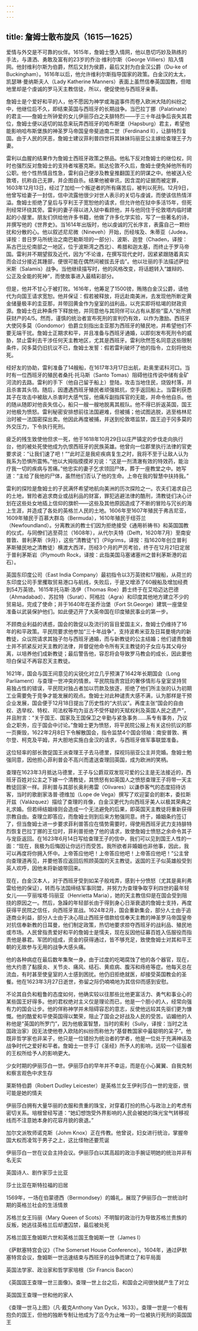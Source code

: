 ```yaml
---
---
---
```

title: 詹姆士散布旋风（1615—1625）
---




爱情与外交是不可靠的伙伴。1615年，詹姆士堕入情网，他以恳切巧妙及熟练的手法，与潇洒、勇敢及富有的23岁的乔治·维利尔斯（George Villiers）陷入情网。他封维利尔斯为伯爵，然后又封为侯爵，最后又封为白金汉公爵（Du-ke of Buckingham）。1616年以后，他允许维利尔斯指导国家的政策。白金汉的太太，凯瑟琳·曼纳斯夫人（Lady Katherine Manners）表面上虽然信奉英国国教，但暗地里却是个虔诚的罗马天主教信徒，所以，便促使他与西班牙亲善。

詹姆士是个爱好和平的人，他不愿因为神学或海盗事件而卷入欧洲大陆的纠纷之中，他继位后不久，即结束英国与西班牙的长期战争。当巴拉丁挪（Palatinate）的君主——詹姆士所钟爱的女儿伊丽莎白之夫腓特烈——于三十年战争后丧失其君位，詹姆士便以适切的姑息来玩弄西班牙的哈布斯堡（Hapsburg）君主，希望他能影响哈布斯堡族的神圣罗马帝国皇帝斐迪南二世（Ferdinand II），让腓特烈复国。由于人民的厌恶，詹姆士建议菲利普四世将其妹妹玛丽亚公主嫁给查理王子为妻。

雷利以血腥的结果作为詹姆士西班牙政策之祭品。他私下反对詹姆士的继位权，同时也强烈反对詹姆士的支持者埃塞克斯。抵达伦敦不久后，詹姆士便免掉他所有的公职。他个性热情且性急，雷利自己便涉及教皇推翻国王的阴谋之中。他被送入伦敦塔，抗称自己无罪，并企图自杀。结果他被审讯，因含混的证据而被定罪，1603年12月13日，经过了加给一个叛逆者的所有痛苦后，被判以死刑。12月9日，他曾写给妻子一封信，信中流露他很少对世人表示的关切与虔诚，而使该信热情洋溢。詹姆士拒绝了皇后与亨利王子宽恕他的请求，但允许他在狱中多活15年，但死刑经常环绕其旁。雷利的妻子得以进入狱中看顾他，并与他同住于伦敦塔内临时建起的小屋里。朋友们供给他许多书籍，他做了许多化学实验，写了一些著名的诗，并撰写他的《世界史》。当1614年出版时，他以虔诚的冗长序言，表露自己一颗纷扰和分散的心。他以叙述尼尼微（Nineveh）开始，历经埃及、朱蒂亚（Judea，译按：昔日罗马所统治之南巴勒斯坦的一部分）、波斯、迦登（Chaden，译按：系古巴比伦南部之一地区，位于波斯湾之西北）、希腊和迦太基，而终止于罗马帝国。雷利并不期望叙及近代，因为“不论谁，在撰写现代史时，因紧紧跟随着真实而会过分接近其踵部，便很可能在偶然间被拔去牙齿”。他以壮丽的手法描述萨拉米斯（Salamis）战争。当他继续描写时，他的风格改变，将话题转入“雄辩的、公正及全能的死神”，而使故事进入最精彩部分。

但是，他并不甘心于被打败。1616年，他筹足了1500镑，贿赂白金汉公爵，请他代为向国王请求宽恕。他并保证：假若被释放，将远赴南美洲，去发现他所断定黄金储量极丰的圭亚那，并带回黄金作为皇室的战利品，以充实即将枯竭的财政资源。詹姆士在此种条件下释放他，并同意他与其同伴可以占有从那些“蛮人”处所掳获财产的4/5。然而，谨慎的统治者宣布死刑的宣判仍有效，以作为激励。西班牙大使冈多莫（Gondomor）伯爵立刻指出圭亚那为西班牙的殖民地，并希望他们不要无端干扰。詹姆士正期求和平，并且准备与西班牙通婚，以即刻发布死刑令的威胁，禁止雷利去干涉任何天主教地区，尤其是西班牙。雷利欣然签名同意这些限制条件，冈多莫仍旧抗议不已，詹姆士发誓：假若雷利破坏了他的指令，立刻将他处死。

经好友的协助，雷利准备了14艘船，在1617年3月17日出航，赴奥里诺科河口。当时有一位西班牙的殖民者桑托·托马斯（Santo Tomas）阻碍他往传说中储有金矿河流的去路。雷利的手下（他自己留于船上）登陆，攻击当地住民，烧毁村落，并且杀害其头领。随后，因遭遇西班牙殖民者顽强抵抗，空手返回船上。当雷利获悉其子在攻击中被敌人杀害时大感气馁，他痛斥副指挥官的无能，并命令他自杀。他的随从随即对他丧失信心，船只一艘一艘地脱离其舰队。他不得已折返英国，国王对他极为愤怒。雷利秘密安排想前往法国避难，但被捕；他试图逃脱，逃至格林尼治时被一法国密探出卖。他因此再度被捕，并送到伦敦塔监禁，国王迫于冈多莫的外交压力，下令执行死刑。

疲乏的残生致使他但求一死，他于1618年10月29日以庄严镇定的步伐走向执行台，他的被处死使他成为仇恨西班牙的民族英雄。他曾向一位郡里执行法律的官吏要求说：“让我们速了吧！”“此时正是我疟疾病复生之时，我将不至于让敌人认为我系为恐惧所震怖。”他以大拇指摸摸斧刃说：“这是一剂清澈有效的特效药，能治疗我一切的疾病与苦痛。”他忠实的妻子乞求领回尸体，葬于一座教堂之中。她写道：“主给了我他的尸体，虽然他们否认了他的生命。上帝在我的智慧中扶持我。”

雷利的探险是詹姆士的子民满怀希望地航向美洲的历次探险之一。农夫们渴求自己的土地，冒险者追求商业或战利品的财富，罪犯逃避法律的酷刑，清教徒们决心计划在这些处女地插上信仰的旗帜——这些及其他原因造成了不断的冒险与冗长的海上生涯，并造成了各处的英格兰人民的土地。1606年至1607年殖民于弗吉尼亚，1609年殖民于百慕大群岛（Bermuda），1610年殖民于纽芬兰（Newfoundland）。分离教派的教士们因为拒绝接受《通用祈祷书》和英国国教的仪式，与同僚们逃至荷兰（1608年），从代尔夫特（Delft，1620年7月）至南安普敦、普利茅斯（9月），这些“清教徒”们（Pilgrims，译按：指1620年创立普利茅斯殖民地之清教徒）横渡大西洋，历经3个月的严厉考验，终于在12月21日定居于普利茅斯岩（Plymouth Rock，译按：此指美国马塞诸塞州之普利茅斯港的岩石）。

英国东印度公司（East India Company）最初指令以3万英镑和17艘船，从荷兰的东印度公司手里攫取贸易港口与航线，失败后，于是又增添了60艘船及增加经费到54万英镑。1615年托马斯·洛伊（Thomas Roe）爵士终于在艾哈迈达巴德（Ahmadabad）、苏拉特（Surat）、阿格拉（Agra）和印度其他地方建立不少的贸易站，完成了使命；并于1640年在圣乔治堡（Fort St.George）建筑一座堡垒准备以武装保护他们。如此便迈开了大英帝国在印度殖民事业的第一步。

不顾商业利益的诱惑，国会的敦促以及流行的盲目爱国主义，詹姆士仍维持了16年的和平政策。平民院要求他参加“三十年战争”，支持波希米亚及日耳曼境内的新教徒，众议院请求其独子勿与西班牙通婚，而与新教徒的公主结婚；他们谴责詹姆士并不抓紧反对天主教的法律，并督促他命令所有天主教徒的子女应与其父母分离，以培养他们成新教徒；最后警告他，容忍将会导致罗马教会的成长，因此要他坦白保证不再容忍天主教徒。

1621年，国会与国王间意见的尖锐化对立几乎预演了1642年长期国会（Long Parliament）与查理一世冲突的情景。平民院指责宫廷的奢侈情形与皇室坚持贸易独占性的错误，平民院对独占者加以罚款及放逐，拒绝了他们所主张的认为初期工业需要免于竞争才能发展的观点。詹姆士对此种谴责大感不满，认为那样是干预企业发展，国会便于12月18日提出了历史性的“大抗议”。再度主张“国会的自由权、选举权、特权、司法权等均为亘古不受怀疑的天赋权利及英国人民之遗产”，并且附言：“关于国王、国家及王国保卫之辛勤与紧急事务……系专有事务，乃议会之职务，应于国会中讨论。”詹姆士更为愤怒，将平民院公报上有关这份抗议的那一页撕毁，1622年2月8日下令解散国会，指令监禁4个国会领袖：南安普敦、赛尔登、柯克及平姆，并大胆地实施白金汉的请求，与西班牙做军事联盟准备。

这位轻率的部长敦促国王派查理王子去马德里，探视玛丽亚公主并完婚。詹姆士勉强同意，因他担心菲利普会不高兴而遣送查理回英国，成为欧洲的笑柄。

查理在1623年3月抵达马德里，王子与公爵双双发现可爱的公主是无法接近的，西班牙百姓对公主之下嫁一个清教徒，其愤怒有如英国人之愤怒查理王子将带一天主教徒回家一样。菲利普与其部长奥利弗雷（Olivares）以谦恭客气的态度招待访客，当时的歌剧家洛普·德维加（Lope de Vega）撰写了欢迎宴会的剧本，委拉斯开兹（Valázquez）描绘了查理的肖像，白金汉更代为向西班牙美人以极其荣典之礼求婚。但若缔结姻缘则会造成一个无法避免的后果，即英国天主教徒将重新获得宗教自由。查理立即答应，而詹姆士则到后来方勉强同意。终于，婚姻条约签订了，但当詹姆士进一步要求菲利普答应在情势需要时，得使用西班牙武力支持腓特烈恢复巴拉丁挪的王位时，菲利普拒绝了他的请求，致使詹姆士愤怒之余命令其子与宠臣返回。在1623年6月14日写给查理王子的信中，我们可以见到国王人性的一面：“现在，我极为后悔因让你远行而受苦。我所欲者非婚姻也非他事，因此，我可以再度将你拥入怀中。上帝答应他吧！上帝答应他吧！上帝答应他吧！”公主曾向查理道再见，并要他答应返回后照顾英国的天主教徒。返国的王子似英雄般受到英人欢呼，因他未将新娘带回来。

现在，白金汉本人，对于西班牙受到如呆子般戏弄，感到十分愤怒（尤其是奥利弗雷给他的保证），转而与法国缔结军事同盟，并努力为查理争取亨利四世的最年轻女儿——亨丽埃塔·玛丽亚（Henrietta Maria），她的天主教信仰是在国会受到阻挠的原因之一。然后，急躁的年轻部长由于得到身心日渐衰退的詹姆士支持，再度获得平民院之信任，向西班牙宣战。1624年2月，国会重新集会，部分人士由于追逐商业利益，部分人士由于决心阻止西班牙借款给信奉天主教的神圣罗马帝国皇帝对抗信奉新教的日耳曼，他们制定政策，热切地要求掠夺西班牙的战利品、殖民地或市场。人民曾指责爱好和平的詹姆士是懦夫，现在反因他征募百姓入伍服役而指责他是暴君。军团的组成，资金的获得通过，皆不够充足，致使詹姆士对其和平王朝的无故参与无用的战争大感头痛。

他的各种病症在最后数年集聚一身。由于过度的吃喝腐蚀了他的各个器官，现在，他大约患了黏膜炎、关节炎、痛风、结石、黄疸病、腹泻和痔疮等症。他每天总在流血，有时甚至使皇室的人士感到困扰。他仍旧拒绝就医，却接受英国教会的圣餐。他在1623年3月27日逝世，弥留之际仍喃喃地为其信仰而感到安慰。

不论其自负和粗鲁的态度如何，他确实较以往那些比他更富活力、勇气和事业心的某些国王好得多。他的君权绝对主义仅是理论而已，他是一个胆小的人，经常向强有力的国会让步。他的佯称神学并未阻碍容忍的意志，反使他远较其先驱们更为慷慨。他的酷爱和平使英国得以繁荣，阻止了国会之好战及人民的受苦。谄媚他的人称他是“英国的所罗门”，因为他极富智慧，当时的索利（Sully，译按：当时之法国政治家）因无法使他卷入欧陆的纠纷而称他为“基督教国家中最聪明的呆子”。他既非哲学家也非呆子，他只是一位错扮为统治者的学者，他是一位处于充满神话及战争时代之爱好和平者。詹姆士一世手订《圣经》所予人的影响，远较一个征服者的王权所给予人的影响更大。



少女时期的伊丽莎白一世。伊丽莎白的早年并不幸运，而是在小心翼翼、自我克制和察言观色中求生存



莱斯特伯爵（Robert Dudley Leicester）是英格兰女王伊利莎白一世的宠臣，很可能是她的情夫



伊丽莎白拥有大量华丽的衣服和贵重的珠宝，对穿着打扮的热心与政治上的考虑有密切关系。培根曾经写道：“她幻想饱受外界影响的人民会被她的珠光宝气转移视线而不注意她本身的花容月貌的衰退。”



加尔文派牧师诺克斯（Johm Knox）正在传教。他曾说，妇女进行统治，掌握帝国大权而凌驾于男子之上，这比怪物还要荒诞



伊丽莎白一世在议会主持会议。伊丽莎白以其高超的政治手腕证明她的统治并非有名无实



英国诗人、剧作家莎士比亚



莎士比亚在斯特拉福的旧居



1569年，一场在伯蒙德西（Bermondsey）的婚礼，展现了伊丽莎白一世统治时期的英格兰社会的生活情景



苏格兰女王玛丽（Mary Queen of Scots）不明智的政治行为导致苏格兰贵族的反叛，她逃往英格兰后却遭囚禁，最后被处死



苏格兰国王詹姆斯六世和英格兰国王詹姆斯一世（James I）



《萨默塞特宫会议》（The Somerset House Conference）。1604年，通过萨默塞特宫会议，詹姆斯一世迅速结束与西班牙的战争而建立了和平局面



英国法学家、政治家和哲学家培根（Sir Francis Bacon）



《英国国王查理一世三面像》。查理一世上台之后，和国会之间很快就产生了对立



英国国王查理一世和他的家人



《查理一世马上图》（凡·戴克Anthony Van Dyck，1633）。查理一世是一个极有抱负的国王，但他的独断专制让他成为了迄今为止唯一的一位被执行死刑的英国国王
